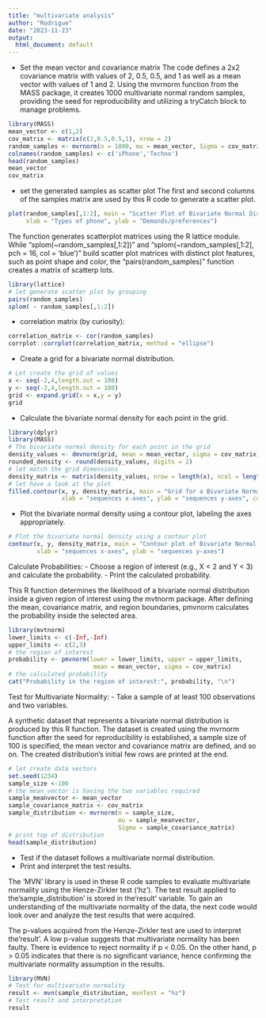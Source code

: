 ---
title: "multivariate analysis"
author: "Rodrigue"
date: "2023-11-23"
output:
  html_document: default
---

- Set the mean vector and covariance matrix
The code defines a 2x2 covariance matrix with values of 2, 0.5, 0.5, and 1 as well as a mean vector with values of 1 and 2. Using the mvrnorm function from the MASS package, it creates 1000 multivariate normal random samples, providing the seed for reproducibility and utilizing a tryCatch block to manage problems.

```{r}
library(MASS)
mean_vector <- c(1,2)
cov_matrix <- matrix(c(2,0.5,0.5,1), nrow = 2)
random_samples <- mvrnorm(n = 1000, mu = mean_vector, Sigma = cov_matrix)
colnames(random_samples) <- c('iPhone','Techno')
head(random_samples)
mean_vector
cov_matrix
```
- set the generated samples as scatter plot
The first and second columns of the samples matrix are used by this R code to generate a scatter plot.
```{r}
plot(random_samples[,1:2], main = "Scatter Plot of Bivariate Normal Distribution",
     xlab = "Types of phone", ylab = "Demands/preferences")
```
The function generates scatterplot matrices using the R lattice module. While "splom(~random_samples[,1:2])" and "splom(~random_samples[,1:2], pch = 16, col = 'blue')" build scatter plot matrices with distinct plot features, such as point shape and color, the "pairs(random_samples)" function creates a matrix of scatterp lots.

```{r} 
library(lattice)
# let generate scatter plot by grouping
pairs(random_samples)
splom( ~ random_samples[,1:2])
```
- correlation matrix (by curiosity):
```{r}
correlation_matrix <- cor(random_samples)
corrplot::corrplot(correlation_matrix, method = "ellipse")
```
- Create a grid for a bivariate normal distribution.

```{r}
# Let create the grid of values
x <- seq(-2,4,length.out = 100)
y <- seq(-2,4,length.out = 100)
grid <- expand.grid(x = x,y = y)
grid
```
- Calculate the bivariate normal density for each point in the grid.
```{r}
library(dplyr)
library(MASS)
# The bivariate normal density for each point in the grid
density_values <- dmvnorm(grid, mean = mean_vector, sigma = cov_matrix)
rounded_density <- round(density_values, digits = 2)
# let match the grid dimensions
density_matrix <- matrix(density_values, nrow = length(x), ncol = length(y), byrow = TRUE)
# let have a look at the plot
filled.contour(x, y, density_matrix, main = "Grid for a Bivariate Normal Density",
               xlab = "sequences x-axes", ylab = "sequences y-axes", color.palette = terrain.colors)
```
- Plot the bivariate normal density using a contour plot, labeling the axes appropriately.
```{r}
# Plot the bivariate normal density using a contour plot
contour(x, y, density_matrix, main = "Contour plot of Bivariate Normal Density",
        xlab = "sequences x-axes", ylab = "sequences y-axes")
```

Calculate Probabilities:
- Choose a region of interest (e.g., X < 2 and Y < 3) and calculate the probability.
- Print the calculated probability.

This R function determines the likelihood of a bivariate normal distribution inside a given region of interest using the mvtnorm package. After defining the mean, covariance matrix, and region boundaries, pmvnorm calculates the probability inside the selected area.

```{r}
library(mvtnorm)
lower_limits <- c(-Inf,-Inf)
upper_limits <- c(2,3)
# the region of interest
probability <- pmvnorm(lower = lower_limits, upper = upper_limits,
                        mean = mean_vector, sigma = cov_matrix)
# the calculated probability
cat("Probability in the region of interest:", probability, "\n")
```

Test for Multivariate Normality:
- Take a sample of at least 100 observations and two variables.

A synthetic dataset that represents a bivariate normal distribution is produced by this R function. The dataset is created using the mvrnorm function after the seed for reproducibility is established, a sample size of 100 is specified, the mean vector and covariance matrix are defined, and so on. The created distribution's initial few rows are printed at the end.

```{r}
# let create data vectors 
set.seed(1234) 
sample_size <-100  
# the mean_vector is having the two variables required
sample_meanvector <- mean_vector                                    
sample_covariance_matrix <- cov_matrix 
sample_distribution <- mvrnorm(n = sample_size, 
                               mu = sample_meanvector,  
                               Sigma = sample_covariance_matrix) 
# print top of distribution 
head(sample_distribution)
```
- Test if the dataset follows a multivariate normal distribution.
- Print and interpret the test results.

The 'MVN' library is used in these R code samples to evaluate multivariate normality using the Henze-Zirkler test ('hz'). The test result applied to the'sample_distribution' is stored in the'result' variable. To gain an understanding of the multivariate normality of the data, the next code would look over and analyze the test results that were acquired.

The p-values acquired from the Henze-Zirkler test are used to interpret the'result'. A low p-value suggests that multivariate normality has been faulty. There is evidence to reject normality if p < 0.05. On the other hand, p > 0.05 indicates that there is no significant variance, hence confirming the multivariate normality assumption in the results.

```{r}
library(MVN)
# Test for multivariate normality
result <- mvn(sample_distribution, mvnTest = "hz")
# Test result and interpretation
result
```